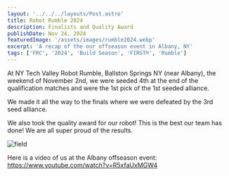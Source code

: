 ```yaml
---
layout: '../../../layouts/Post.astro'
title: Robot Rumble 2024
description: Finalists and Quality Award
publishDate: Nov 24, 2024
featuredImage: '/assets/images/rumble2024.webp'
excerpt: 'A recap of the our offseason event in Albany, NY'
tags: ['FRC', '2024', 'Build Season', 'FIRST®', 'Rumble']
---
```


At NY Tech Valley Robot Rumble, Ballston Springs NY (near Albany), the weekend of November 2nd, we were seeded 4th at the end of the qualification matches and were the 1st pick of the 1st seeded alliance. 

We made it all the way to the finals where we were defeated by the 3rd seed alliance. 


We also took the quality award for our robot! This is the best our team has done! We are all super proud of the results. 

![field](/assets/images/awards.webp)

Here is a video of us at the Albany offseason event: https://www.youtube.com/watch?v=R5xfaUxMGW4
